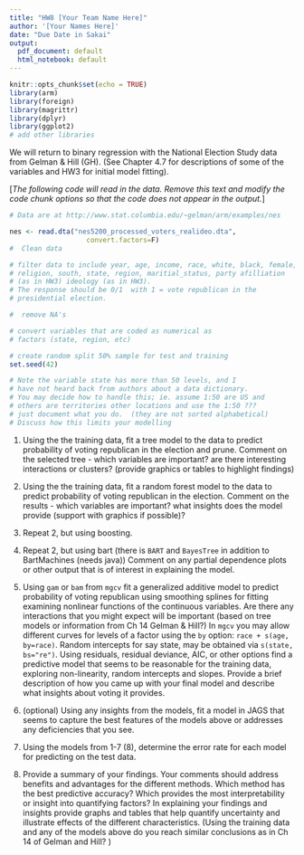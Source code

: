 ```yaml
---
title: "HW8 [Your Team Name Here]"
author: '[Your Names Here]'
date: "Due Date in Sakai"
output:
  pdf_document: default
  html_notebook: default
---
```


```r
knitr::opts_chunk$set(echo = TRUE)
library(arm)
library(foreign)
library(magrittr)
library(dplyr)
library(ggplot2)
# add other libraries
```


We will return to binary regression with the National Election Study data from Gelman & Hill (GH).  (See Chapter 4.7 for descriptions of some of the variables and HW3 for initial model fitting). 

[*The following code will read in the data. Remove this text and modify the  code chunk options so that the code does not appear in the output.*]

```r
# Data are at http://www.stat.columbia.edu/~gelman/arm/examples/nes

nes <- read.dta("nes5200_processed_voters_realideo.dta",
                   convert.factors=F)
#  Clean data 

# filter data to include year, age, income, race, white, black, female,
# religion, south, state, region, maritial_status, party afilliation
# (as in HW3) ideology (as in HW3).   
# The response should be 0/1  with 1 = vote republican in the 
# presidential election.

#  remove NA's 

# convert variables that are coded as numerical as
# factors (state, region, etc) 

# create random split 50% sample for test and training
set.seed(42)

# Note the variable state has more than 50 levels, and I 
# have not heard back from authors about a data dictionary.  
# You may decide how to handle this; ie. assume 1:50 are US and 
# others are territories other locations and use the 1:50 ???  
# just document what you do.  (they are not sorted alphabetical)   
# Discuss how this limits your modelling
```


1.  Using the the training data,  fit a tree model to the data to predict probability of voting republican in the election and prune.  Comment on the selected tree - which variables are important? are there interesting interactions or clusters?  (provide graphics or tables to highlight findings)



2.  Using the the training data,  fit a random forest model to the data to predict probability of voting republican in the election.  Comment on the  results - which variables are important?  what insights does the model provide  (support with graphics if possible)?    

3.  Repeat 2, but using boosting.

4.  Repeat 2, but using bart (there is `BART` and `BayesTree` in addition to BartMachines (needs java)) Comment on any partial dependence plots or other output that is of interest in explaining the model.

5.  Using `gam` or `bam` from `mgcv`  fit a generalized additive model to predict probability of voting republican using smoothing splines for fitting examining nonlinear functions of the continuous variables.  Are there any interactions that you might expect will be important (based on tree models or information from Ch 14 Gelman & Hill?)
In `mgcv` you may allow different curves for levels of a factor using the `by` option:
`race + s(age, by=race)`.  Random intercepts for say state, may be obtained via `s(state, bs="re")`.   Using residuals, residual deviance, AIC, or other options find a predictive model that seems to be reasonable for the training data, exploring non-linearity, random intercepts and slopes.   Provide a brief description of how you came up with your final model and describe what insights about voting it provides.


6. (optional) Using any insights from the models, fit a model in JAGS that seems to capture the best features of the models above or addresses any deficiencies that you see.
 
7. Using the models from 1-7 (8),  determine the error rate for each model for predicting on the test data.



8. Provide a summary of your findings.  Your comments should address benefits and advantages for the different methods.    Which method has the best predictive accuracy?  Which provides the most interpretability or insight into quantifying factors?   In explaining your findings and insights provide graphs and tables that help quantify uncertainty and illustrate effects of the different characteristics.   (Using the training data and any of the models above do you reach similar conclusions as in Ch 14 of Gelman and Hill?  )   



